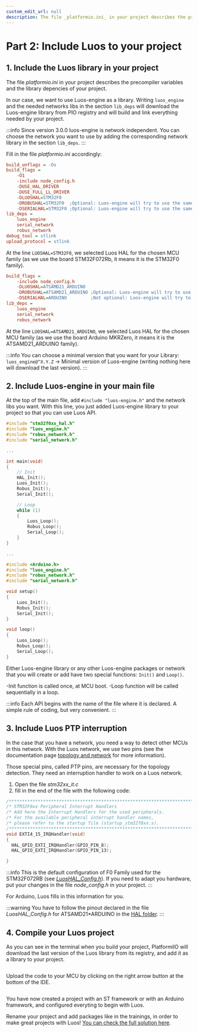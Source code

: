 ```yaml
---
custom_edit_url: null
description: The file _platformio.ini_ in your project describes the precompiler variables and the library depencies of your project.
---
```



# Part 2: Include Luos to your project

## 1. Include the Luos library in your project

The file _platformio.ini_ in your project describes the precompiler variables and the library depencies of your project.

In our case, we want to use Luos-engine as a library. Writing `luos_engine` and the needed networks libs in the section `lib_deps` will download the Luos-engine library from PIO registry and will build and link everything needed by your project.

:::info
Since version 3.0.0 luos-engine is network independent. You can choose the network you want to use by adding the corresponding network library in the section `lib_deps`.
:::

Fill in the file _platformio.ini_ accordingly:

<Tabs>
<TabItem value="ST" label="ST">

```ini
build_unflags = -Os
build_flags =
    -O1
    -include node_config.h
    -DUSE_HAL_DRIVER
    -DUSE_FULL_LL_DRIVER
    -DLUOSHAL=STM32F0
    -DROBUSHAL=STM32F0  ;Optional: Luos-engine will try to use the same HAL as LuosHAL if not defined
    -DSERIALHAL=STM32F0 ;Optional: Luos-engine will try to use the same HAL as LuosHAL if not defined
lib_deps =
    luos_engine
    serial_network
    robus_network
debug_tool = stlink
upload_protocol = stlink
```

At the line `LUOSHAL=STM32F0`, we selected Luos HAL for the chosen MCU family (as we use the board STM32F072Rb, it means it is the STM32F0 family).

</TabItem>
<TabItem value="Arduino" label="Arduino">

```ini
build_flags =
    -include node_config.h
    -DLUOSHAL=ATSAMD21_ARDUINO
    -DROBUSHAL=ATSAMD21_ARDUINO ;Optional: Luos-engine will try to use the same HAL as LuosHAL if not defined
    -DSERIALHAL=ARDUINO         ;Not optional: Luos-engine will try to use the same HAL as LuosHAL but here HAL don't have the same name.
lib_deps =
    luos_engine
    serial_network
    robus_network
```

At the line `LUOSHAL=ATSAMD21_ARDUINO`, we selected Luos HAL for the chosen MCU family (as we use the board Arduino MKRZero, it means it is the ATSAMD21_ARDUINO family).

</TabItem>
</Tabs>

:::info
You can choose a minimal version that you want for your Library:
`luos_engine@^X.Y.Z` → Minimal version of Luos-engine (writing nothing here will download the last version).
:::

## 2. Include Luos-engine in your main file

At the top of the main file, add `#include "luos-engine.h"` and the network libs you want. With this line, you just added Luos-engine library to your project so that you can use Luos API.

<Tabs>
<TabItem value="ST" label="ST">

```c
#include "stm32f0xx_hal.h"
#include "luos_engine.h"
#include "robus_network.h"
#include "serial_network.h"

...

int main(void)
{
    // Init
    HAL_Init();
    Luos_Init();
    Robus_Init();
    Serial_Init();

    // Loop
    while (1)
    {
        Luos_Loop();
        Robus_Loop();
        Serial_Loop();
    }
}

...
```

</TabItem>
<TabItem value="Arduino" label="Arduino">

```c
#include <Arduino.h>
#include "luos_engine.h"
#include "robus_network.h"
#include "serial_network.h"

void setup()
{
    Luos_Init();
    Robus_Init();
    Serial_Init();
}

void loop()
{
    Luos_Loop();
    Robus_Loop();
    Serial_Loop();
}
```

</TabItem>
</Tabs>

Either Luos-engine library or any other Luos-engine packages or network that you will create or add have two special functions: `Init()` and `Loop()`.

-Init function is called once, at MCU boot.
-Loop function will be called sequentially in a loop.

:::info
Each API begins with the name of the file where it is declared. A simple rule of coding, but very convenient.
:::

## 3. Include Luos PTP interruption

In the case that you have a network, you need a way to detect other MCUs in this network. With the Luos network, we use two pins (see the documentation page [topology and network](/docs/luos-technology/node/topology) for more information).

Those special pins, called PTP pins, are necessary for the topology detection. They need an interruption handler to work on a Luos network.

<Tabs>
<TabItem value="ST" label="ST">

1. Open the file _stm32xx_it.c_
2. fill in the end of the file with the following code:

```c
/******************************************************************************/
/* STM32F0xx Peripheral Interrupt Handlers                                    */
/* Add here the Interrupt Handlers for the used peripherals.                  */
/* For the available peripheral interrupt handler names,                      */
/* please refer to the startup file (startup_stm32f0xx.s).                    */
/******************************************************************************/
void EXTI4_15_IRQHandler(void)
{
  HAL_GPIO_EXTI_IRQHandler(GPIO_PIN_8);
  HAL_GPIO_EXTI_IRQHandler(GPIO_PIN_13);

}
```

:::info
This is the default configuration of F0 Family used for the STM32F072RB (see [_LuosHAL_Config.h_](https://github.com/Luos-io/luos_engine/tree/main/engine/HAL)). If you need to adapt you hardware, put your changes in the file _node_config.h_ in your project.
:::

</TabItem>
<TabItem value="Arduino" label="Arduino">
For Arduino, Luos fills in this information for you.

:::warning
You have to follow the pinout declared in the file _LuosHAL_Config.h_ for ATSAMD21\*ARDUINO in the [HAL folder](https://github.com/Luos-io/luos_engine/tree/main/engine/HAL).
:::

</TabItem>
</Tabs>

## 4. Compile your Luos project

As you can see in the terminal when you build your project, PlatformiIO will download the last version of the Luos library from its registry, and add it as a library to your project.

<div align="center">
  <Image sources={{ light: '/assets/images/tutorials/pio/pio-2-1.png' }} />
</div>

Upload the code to your MCU by clicking on the right arrow button at the bottom of the IDE.

<div align="center">
  <Image sources={{ light: '/assets/images/tutorials/pio/pio-2-2.png' }} />
</div>

You have now created a project with an ST framework or with an Arduino framework, and configured everyting to begin with Luos.

Rename your project and add packages like in the trainings, in order to make great projects with Luos! [You can check the full solution here](https://github.com/Luos-io/morse_encoder).
